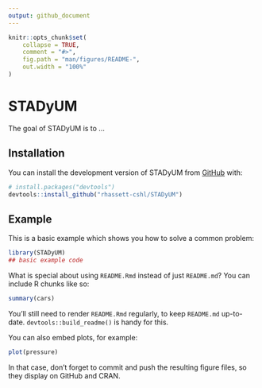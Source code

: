 ```yaml
---
output: github_document
---
```


<!-- README.md is generated from README.Rmd. Please edit that file -->

```r
knitr::opts_chunk$set(
    collapse = TRUE,
    comment = "#>",
    fig.path = "man/figures/README-",
    out.width = "100%"
)
```

# STADyUM

<!-- badges: start -->
<!-- badges: end -->

The goal of STADyUM is to ...

## Installation

You can install the development version of STADyUM from [GitHub](https://github.com/) with:

``` r
# install.packages("devtools")
devtools::install_github("rhassett-cshl/STADyUM")
```

## Example

This is a basic example which shows you how to solve a common problem:

```r
library(STADyUM)
## basic example code
```

What is special about using `README.Rmd` instead of just `README.md`? You can include R chunks like so:

```r
summary(cars)
```

You'll still need to render `README.Rmd` regularly, to keep `README.md` up-to-date. `devtools::build_readme()` is handy for this.

You can also embed plots, for example:

```r
plot(pressure)
```

In that case, don't forget to commit and push the resulting figure files, so they display on GitHub and CRAN.
